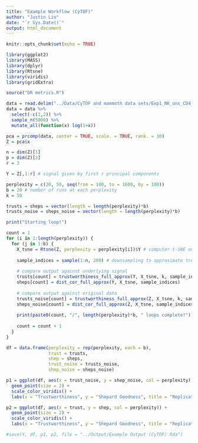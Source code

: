 ```yaml
---
title: "Example Workflow (CyTOF)"
author: "Justin Lin"
date: "`r Sys.Date()`"
output: html_document
---
```


```r
knitr::opts_chunk$set(echo = TRUE)

library(ggplot2)
library(MASS)
library(dplyr)
library(Rtsne)
library(viridis)
library(gridExtra)

source("DR metrics.R")
```

```r
data = read.delim("../Data/CyTOF and mammoth data sets/Exp1_NK_uns_CD4_inf.txt")
data = data %>%
  select(-c(1,2)) %>%
  sample_n(5000) %>%
  mutate_all(function(x) log(1+x))
```

```r
pca = prcomp(data, center = TRUE, scale. = TRUE, rank. = 10)
Z = pca$x

n = dim(Z)[1]
p = dim(Z)[2]
r = 3

Y = Z[,1:r] # signal given by first r principal components
```

```r
perplexity = c(20, 50, seq(from = 100, to = 1600, by = 100))
b = 20 # number of runs at each perplexity
k = 50

trusts = sheps = vector(length = length(perplexity)*b)
trusts_noise = sheps_noise = vector(length = length(perplexity)*b)

print("Starting loop!")

count = 1
for (i in 1:length(perplexity)) {
  for (j in 1:b) {
    X_tsne = Rtsne(Z, perplexity = perplexity[i])$Y # computer t-SNE output
    
    sample_indices = sample(1:n, 200) # downsampling to approximate trustworthiness and Shepard goodness
    
    # compare output against underlying signal
    trusts[count] = trustworthiness_full_approx(Y, X_tsne, k, sample_indices)
    sheps[count] = dist_cor_full_approx(Y, X_tsne, sample_indices)
    
    # compare output against original data
    trusts_noise[count] = trustworthiness_full_approx(Z, X_tsne, k, sample_indices)
    sheps_noise[count] = dist_cor_full_approx(Z, X_tsne, sample_indices)
    
    print(paste0(count, "/", length(perplexity)*b, " loops complete!"))
    
    count = count + 1
  }
}
```

```r
df = data.frame(perplexity = rep(perplexity, each = b),
                trust = trusts,
                shep = sheps,
                trust_noise = trusts_noise,
                shep_noise = sheps_noise)

p1 = ggplot(df, aes(x = trust_noise, y = shep_noise, col = perplexity)) + 
  geom_point(size = 2) + 
  scale_color_viridis() + 
  labs(x = "Trustworthiness", y = "Shepard Goodness", title = "Replicating Signal + Noise")

p2 = ggplot(df, aes(x = trust, y = shep, col = perplexity)) + 
  geom_point(size = 2) + 
  scale_color_viridis() + 
  labs(x = "Trustworthiness", y = "Shepard Goodness", title = "Replicating Signal")

#save(Y, df, p1, p2, file = "../Output/Example Output (CyTOF).Rda")
```

